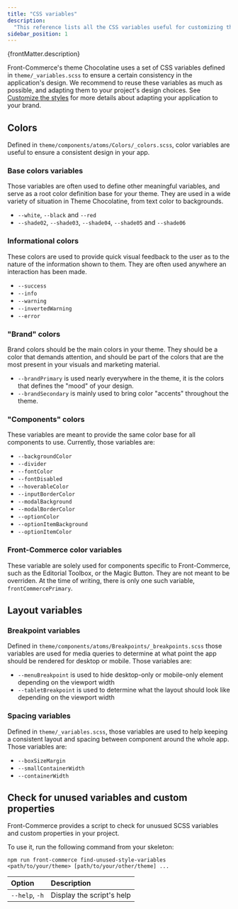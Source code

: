 ```yaml
---
title: "CSS variables"
description:
  "This reference lists all the CSS variables useful for customizing the theme."
sidebar_position: 1
---
```


<p>{frontMatter.description}</p>

Front-Commerce's theme Chocolatine uses a set of CSS variables defined in
`theme/_variables.scss` to ensure a certain consistency in the application's
design. We recommend to reuse these variables as much as possible, and adapting
them to your project's design choices. See
[Customize the styles](/docs/3.x/guides/customize-the-styles) for more details
about adapting your application to your brand.

## Colors

Defined in `theme/components/atoms/Colors/_colors.scss`, color variables are
useful to ensure a consistent design in your app.

### Base colors variables

Those variables are often used to define other meaningful variables, and serve
as a root color definition base for your theme. They are used in a wide variety
of situation in Theme Chocolatine, from text color to backgrounds.

- `--white`, `--black` and `--red`
- `--shade02`, `--shade03`, `--shade04`, `--shade05` and `--shade06`

### Informational colors

These colors are used to provide quick visual feedback to the user as to the
nature of the information shown to them. They are often used anywhere an
interaction has been made.

- `--success`
- `--info`
- `--warning`
- `--invertedWarning`
- `--error`

### "Brand" colors

Brand colors should be the main colors in your theme. They should be a color
that demands attention, and should be part of the colors that are the most
present in your visuals and marketing material.

- `--brandPrimary` is used nearly everywhere in the theme, it is the colors that
  defines the "mood" of your design.
- `--brandSecondary` is mainly used to bring color "accents" throughout the
  theme.

### "Components" colors

These variables are meant to provide the same color base for all components to
use. Currently, those variables are:

- `--backgroundColor`
- `--divider`
- `--fontColor`
- `--fontDisabled`
- `--hoverableColor`
- `--inputBorderColor`
- `--modalBackground`
- `--modalBorderColor`
- `--optionColor`
- `--optionItemBackground`
- `--optionItemColor`

### Front-Commerce color variables

These variable are solely used for components specific to Front-Commerce, such
as the Editorial Toolbox, or the Magic Button. They are not meant to be
overriden. At the time of writing, there is only one such variable,
`frontCommercePrimary`.

## Layout variables

### Breakpoint variables

Defined in `theme/components/atoms/Breakpoints/_breakpoints.scss` those
variables are used for media queries to determine at what point the app should
be rendered for desktop or mobile. Those variables are:

- `--menuBreakpoint` is used to hide desktop-only or mobile-only element
  depending on the viewport width
- `--tabletBreakpoint` is used to determine what the layout should look like
  depending on the viewport width

### Spacing variables

Defined in `theme/_variables.scss`, those variables are used to help keeping a
consistent layout and spacing between component around the whole app. Those
variables are:

- `--boxSizeMargin`
- `--smallContainerWidth`
- `--containerWidth`

## Check for unused variables and custom properties

Front-Commerce provides a script to check for unusued SCSS variables and custom
properties in your project.

To use it, run the following command from your skeleton:

```
npm run front-commerce find-unused-style-variables <path/to/your/theme> [path/to/your/other/theme] ...
```

| Option         | Description               |
| :------------- | :------------------------ |
| `--help`, `-h` | Display the script's help |
